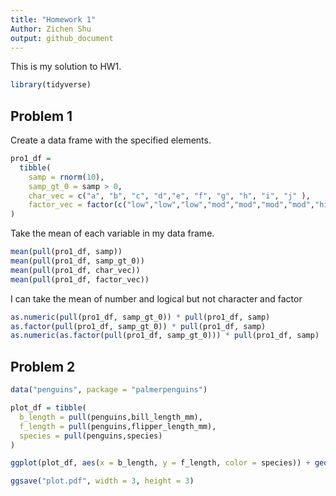 ```yaml
---
title: "Homework 1"
Author: Zichen Shu
output: github_document
---
```


This is my solution to HW1.

```r
library(tidyverse)
```


## Problem 1

Create a data frame with the specified elements.

```r
pro1_df = 
  tibble(
    samp = rnorm(10),
    samp_gt_0 = samp > 0,
    char_vec = c("a", "b", "c", "d","e", "f", "g", "h", "i", "j" ),
    factor_vec = factor(c("low","low","low","mod","mod","mod","mod","high","high","high"))
)

```

Take the mean of each variable in my data frame.

```r
mean(pull(pro1_df, samp))
mean(pull(pro1_df, samp_gt_0))
mean(pull(pro1_df, char_vec))
mean(pull(pro1_df, factor_vec))
```
I can take the mean of number and logical but not character and factor

```r
as.numeric(pull(pro1_df, samp_gt_0)) * pull(pro1_df, samp)
as.factor(pull(pro1_df, samp_gt_0)) * pull(pro1_df, samp)
as.numeric(as.factor(pull(pro1_df, samp_gt_0))) * pull(pro1_df, samp)
```

## Problem 2

```r
data("penguins", package = "palmerpenguins")

plot_df = tibble(
  b_length = pull(penguins,bill_length_mm),
  f_length = pull(penguins,flipper_length_mm),
  species = pull(penguins,species)
)

ggplot(plot_df, aes(x = b_length, y = f_length, color = species)) + geom_point()

ggsave("plot.pdf", width = 3, height = 3)

```



